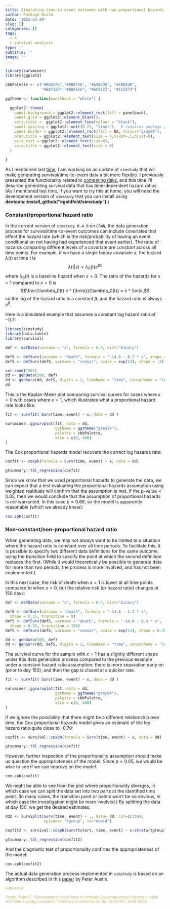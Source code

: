 ```yaml
---
title: Simulating time-to-event outcomes with non-proportional hazards
author: Package Build
date: '2022-03-29'
slug: []
categories: []
tags:
  - R
  - survival analysis
type: ''
subtitle: ''
image: ''
---
```


```r
library(survminer)
library(ggplot2)

cbbPalette <- c("#B84226","#B88F26", "#A5B435", "#1B8446",
                "#B87326","#B8A526", "#6CA723", "#1C5974") 

ggtheme <- function(panelback = "white") {
  
  ggplot2::theme(
    panel.background = ggplot2::element_rect(fill = panelback),
    panel.grid = ggplot2::element_blank(),
    axis.ticks =  ggplot2::element_line(colour = "black"),
    panel.spacing = ggplot2::unit(0.25, "lines"),  # requires package grid
    panel.border = ggplot2::element_rect(fill = NA, colour="gray90"), 
    plot.title = ggplot2::element_text(size = 8,vjust=.5,hjust=0),
    axis.text = ggplot2::element_text(size=8),
    axis.title = ggplot2::element_text(size = 8)
  )  
  
}
```

As I mentioned last [time](https://www.rdatagen.net/post/2022-03-15-adding-competing-risks-in-survival-data-generation/), I am working on an update of `simstudy` that will make generating survival/time-to-event data a bit more flexible. I previously presented the functionality related to [competing risks](https://www.rdatagen.net/post/2022-03-15-adding-competing-risks-in-survival-data-generation/), and this time I'll describe generating survival data that has time-dependent hazard ratios. (As I mentioned last time, if you want to try this at home, you will need the development version of `simstudy` that you can install using **devtools::install_github("kgoldfeld/simstudy")**.)

### Constant/proportional hazard ratio

In the current version of `simstudy 0.4.0` on `CRAN`, the data generation process for survival/time-to-event outcomes can include covariates that effect the hazard rate (which is the risk/probability of having an event conditional on not having had experienced that event earlier). The ratio of hazards comparing different levels of a covariate are *constant* across all time points. For example, if we have a single binary covariate $x$, the hazard $\lambda(t)$ at time $t$ is
$$\lambda(t|x) = \lambda_0(t) e ^ {\beta x}$$ 
where $\lambda_0(t)$ is a baseline hazard when $x=0$. The ratio of the hazards for $x=1$ compared to $x=0$ is
$$\frac{\lambda_0(t) e ^ {\beta}}{\lambda_0(t)} = e ^ \beta,$$
so the log of the hazard ratio is a constant $\beta$, and the hazard ratio is always $e^\beta$. 

Here is a simulated example that assumes a constant log hazard ratio of $-0.7$:

```r
library(simstudy)
library(data.table)
library(survival)
```

```r
def <- defData(varname = "x", formula = 0.4, dist="binary")

defS <- defSurv(varname = "death", formula = "-14.6 - 0.7 * x", shape = .35)
defS <- defSurv(defS, varname = "censor", scale = exp(13), shape = .5)

set.seed(7361)
dd <- genData(500, def)
dd <- genSurv(dd, defS, digits = 2, timeName = "time", censorName = "censor")
dd
```

This is the Kaplan-Meier plot comparing survival curves for cases where $x=0$ with cases where $x=1$, which illustrates what a proportional hazard rate looks like:

```r
fit <- survfit( Surv(time, event) ~ x, data = dd )

survminer::ggsurvplot(fit, data = dd, 
                      ggtheme = ggtheme("grey94"),
                      palette = cbbPalette,
                      xlim = c(0, 400)
)
```

The Cox proportional hazards model recovers the correct log hazards rate:

```r
coxfit <- coxph(formula = Surv(time, event) ~ x, data = dd)
```

```r
gtsummary::tbl_regression(coxfit)
```

Since we know that we used proportional hazards to generate the data, we can expect that a test evaluating the proportional hazards assumption using weighted residuals will confirm that the assumption is met. If the $\text{p-value} < 0.05$, then we would conclude that the assumption of proportional hazards is *not* warranted. In this case $p = 0.68$, so the model is apparently reasonable (which we already knew):

```r
cox.zph(coxfit)
```

### Non-constant/non-proportional hazard ratio

When generating data, we may not always want to be limited to a situation where the hazard ratio is constant over all time periods. To facilitate this, it is possible to specify two different data definitions for the same outcome, using the *transition* field to specify the point at which the second definition replaces the first. (While it would theoretically be possible to generate data for more than two periods, the process is more involved, and has not been implemented.)

In this next case, the risk of death when $x=1$ is lower at all time points compared to when $x=0$, but the relative risk (or hazard ratio) changes at 150 days:

```r
def <- defData(varname = "x", formula = 0.4, dist="binary")

defS <- defSurv(varname = "death", formula = "-14.6 - 1.3 * x", 
  shape = 0.35, transition = 0)
defS <- defSurv(defS, varname = "death", formula = "-14.6 - 0.4 * x", 
  shape = 0.35, transition = 150)
defS <- defSurv(defS, varname = "censor", scale = exp(13), shape = 0.50)

dd <- genData(500, def)
dd <- genSurv(dd, defS, digits = 2, timeName = "time", censorName = "censor")
```

The survival curve for the sample with $x=1$ has a slightly different shape under this data generation process compared to the previous example under a constant hazard ratio assumption; there is more separation early on (prior to day 150), and then the gap is closed at a quicker rate.

```r
fit <- survfit( Surv(time, event) ~ x, data = dd )

survminer::ggsurvplot(fit, data = dd, 
                      ggtheme = ggtheme("grey94"),
                      palette = cbbPalette,
                      xlim = c(0, 400)
)
```

If we ignore the possibility that there might be a different relationship over time, the Cox proportional hazards model gives an estimate of the log hazard ratio quite close to -0.70:

```r
coxfit <- survival::coxph(formula = Surv(time, event) ~ x, data = dd)
```


```r
gtsummary::tbl_regression(coxfit)
```

However, further inspection of the proportionality assumption should make us question the appropriateness of the model. Since $p<0.05$, we would be wise to see if we can improve on the model.

```r
cox.zph(coxfit)
```

We might be able to see from the plot where proportionality diverges, in which case we can split the data set into two parts at the identified time point. (In many cases, the transition point or points won't be so obvious, in which case the investigation might be more involved.) By splitting the data at day 150, we get the desired estimates:

```r
dd2 <- survSplit(Surv(time, event) ~ ., data= dd, cut=c(150),
                 episode= "tgroup", id="newid")

coxfit2 <- survival::coxph(Surv(tstart, time, event) ~ x:strata(tgroup), data=dd2)
```

```r
gtsummary::tbl_regression(coxfit2)
```

And the diagnostic test of proportionality confirms the appropriateness of the model:

```r
cox.zph(coxfit2)
```

The actual data generation process implemented in `simstudy` is based on an algorithm described in this [paper](https://onlinelibrary.wiley.com/doi/10.1002/sim.5452){target="_blank"} by Peter Austin.

<p><small><font color="darkkhaki">
Reference:

Austin, Peter C. "Generating survival times to simulate Cox proportional hazards models with time‐varying covariates." Statistics in medicine 31, no. 29 (2012): 3946-3958.
</font></small></p>

